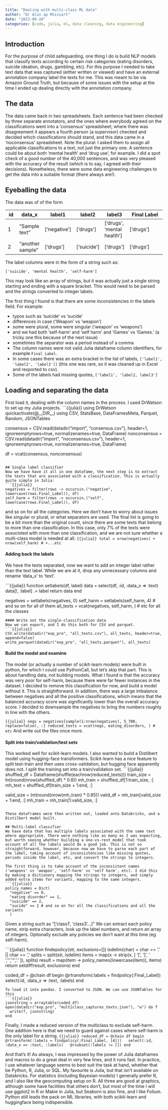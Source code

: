 ```yaml
---
title: "Dealing with multi-class ML data"
author: "Dr Alun ap Rhisiart"
date: "2023-09-20"
categories: [code, julia, ml, data cleaning, data engineering]
---
```


## Introduction

For the purpose of child safeguarding, one thing I do is build NLP models that classify texts according to certain risk categories (eating disorders, suicide ideation, drugs, gambling, etc). For this purpose I needed to take text data that was captured (either written or viewed) and have an external annotation company label the texts for me. This was meant to be via Amazon Ground Truth, but because of some issues with the setup at the time I ended up dealing directly with the annotation company. 

## The data
The data came back in two spreadsheets. Each sentence had been checked by three separate annotators, and the ones where everybody agreed on the classifications went into a 'consensus' spreadsheet; where there was disagreement it appears a fourth person (a supervisor) checked and decided which classifications should stand, and this data came in a 'noconsensus' spreadsheet. Note the plural: I asked them to assign all applicable classifications to a text, not just the primary one. A sentence could be about both 'mental health' and 'drug use', for example. I did a spot check of a good number of the 40,000 sentences, and was very pleased with the accuracy of the result (which is to say, I agreed with their decisions). Nonetheless, there were some data engineering challenges to get the data into a suitable format (there always are!).

## Eyeballing the data
The data was of of the form

| id | data_x | label1 | label2 | label3 | Final Label |
|----|--------|--------|--------|--------|-------------|
| 1  |"Sample text" | ['negative'] | ['drugs'] | ['drugs', 'mental health'] | ['drugs'] |
| 2  | "another sample" | ['drugs'] | ['suicide'] | ['drugs'] | ['drugs'] |

The label columns were in the form of a string such as:

`['suicide', 'mental health', 'self-harm']`

This may look like an array of strings, but it was actually just a single string starting and ending with a square bracket. This would need to be parsed and the strings converted to integer labels.

The first thing I found is that there are some inconsistencies in the labels field. For example:
 
- typos such as 'suicide' vs 'sucide'
- differences in case ('Weapon' vs 'weapon')
- some were plural, some were singular ('weapon' vs 'weapons')
- and we had both 'self-harm' and 'self harm' and 'Games' vs 'Games.' (a tricky one this because of the next issue)
- sometimes the separator was a period instead of a comma
- The column names were not valid Julia dataframe column identifiers, for example `Final Label`.
- In some cases there was an extra bracket in the list of labels, `['label1', 'label2', 'label3']]` (this one was rare, so it was cleaned up in Excel and rexported to csv).
- Some of the labels had missing quotes, `['label1', 'label2, label3']`


## Loading and separating the data

First load it, dealing with the column names in the process. I used DrWatson to set up my Julia projects.
```{{julia}}
using DrWatson
quickactivate(@__DIR__)
using CSV, StatsBase, DataFramesMeta, Parquet, Random, JSONTables

consensus = CSV.read(datadir("import", "consensus.csv"), header=1, ignoreemptyrows=true, normalizenames=true, DataFrame)
nonconsensus = CSV.read(datadir("import", "noconsensus.csv"), header=1, ignoreemptyrows=true, normalizenames=true, DataFrame)

df = vcat(consensus, nonconsensus)
```

## Single label classifier
Now we have have it all in one datafame, the next step is to extract the texts that are associated with a classification. This is actually quite simple in Julia:
```{{julia}}
negatives = filter(rows -> occursin.("negative", lowercase(rows.Final_Label)), df)
self_harm = filter(rows -> occursin.("self", lowercase(rows.Final_Label)), df)
```
and so on for all the categories. Here we don't have to worry about issues like singular or plural, or what separators are used. The final list is going to be a bit more than the original count, since there are some texts that belong to more than one classification. In this case, only 7% of the texts were associoted with more than one classification, and we are not sure whether a multi-class model is needed at all.
```{{julia}}
total = nrow(negatives) + nrow(self_harm) # +...etc
```

#### Adding back the labels
We have the texts separated, now we want to add an integer label rather than the text label. While we are at it, drop any unnecessary columns and rename 'data_x' to 'text'.

```{{julia}}
function setlabels(df, label)
  data = select(df, :id, :data_x => :text)
  data[!, :label] .= label
  return data
end

negatives = setlabels(negatives, 0)
self_harm = setlabels(self_harm, 4)
# and so on for all of them
all_texts = vcat(negatives, self_harm, ) # etc for all the classes
```
#### Write out the single-classification data
Now we can export, and I do this both for CSV and parquet.
```{{julia}}
CSV.write(datadir("exp_pro", "all_texts.csv"), all_texts, header=true, append=false)
write_parquet(datadir("exp_pro", "all_texts.parquet"), all_texts)
```
#### Build the model and examine
The model (or actually a number of scikit-learn models) were built in python, for which I could use PythonCall, but let's skip that part. This is about handling data, not building models.
What I found is that the accuracy was very poor for self-harm, because there were far fewer instances in the dataset. I decided to remove this classification for now, and build a model without it. This is straightforward. In addition, there was a large imbalance between negatives and all the positive classifications, which means that the balanced accuracy score was significantly lower than the overall accuracy score. I decided to downsample the negatives to bring the numbers roughly in line with the others.

```{{julia}}
negs = negatives[sample(1:nrow(negatives), 5_700, replace=false), :]
reduced_texts = vcat(negs, eating_disorders, ) # etc
```
And write out the files once more. 

#### Split into train/validation/test sets
This worked well for scikit-learn models. I also wanted to build a Distilbert model using hugging-face transformers. Scikit-learn has a nice feature to split test-train and then uses cross-validation, but hugging face apparently does not. I split the training set into a train/validation set.
```{{julia}}
shuffled_df = Dataframe(shuffle(eachrow(reduced_texts)))
train_size = Int(round(nrow(shuffled_df) * 0.8))
mh_train = shuffled_df[1:train_size, :]
mh_test = shuffled_df[train_size + 1:end, :]

valid_size = Int(round(nrow(mh_train) * 0.85))
valid_df = mh_train[valid_size + 1:end, :]
mh_train = mh_train[1:valid_size, :]
```

These dataframes were then written out, loaded onto Databricks, and a Distilbert model built.

## Multi-label classifier
We have data that has multiple labels associated with the same text where appropriate. There were nothing like as many as I was expecting, but worth seeing whether building a one-vs-rest model that took account of all the labels would do a good job. This is not so straightforward, however, because now we have to parse each part of the label, taking account of inconsistencies like missing quotes, periods inside the label, etc, and convert the strings to integers.

The first thing is to take account of the inconsistent names ('weapons' vs 'weapon', 'self-harm' vs 'self harm', etc). I did this by making a dictionary mapping the strings to integers, and simply added extra items for variants, mapping to the same integers.
```{{julia}}
policy_names = Dict(
  "negative" == 0,
  "eating disorder" == 1,
  "suicide" == 2,
  "sucide" == 2 # and so on for all the classifications and all the variants
  ) 
```
Given a string such as "['class1', 'class3'...]" We can extract each policy name, strip extra characters, look up the label numbers, and return an array of integers. Optionally exclude any policies we don't want at this time (eg self-harm).

```{{julia}}
function findepolicy(str, exclusions=[])
  isdelim(char) = char == '.' || char == ','
  splits = split(str, isdelim)
  items = map(x -> strip(x, [ '[', ']', ' ', ''', '"', '.' ]), splits)
  result = map(item -> policy_names(lowercase(item)), items)
  return setdiff!result, exclusions)
end

coded_df = @chain df begin
  @rtransform(:labels = findpolicy(:Final_Label))
  select(:id, :data_x => :text, :labels)
end
```
To load it into pandas. I converted to JSON. We can use JSONTables for this
```{{julia}}
jsonstring = arraytable(coded_df)
open(datadir("exp_pro", "multiclass_captures_texts.json"), "w") do f
  write(f, jsonstring)
end
```

Finally, I made a reduced version of the multiclass to exclude self-harm. One addition here is that we need to guard against cases where self-harm is the only label for a string.
```{{julia}}
reduced_df = @chain df begin
  @rtransform(:labels = findpolicy(:Final_Label, [4]))
  select(:id, :data_x => :text, :labels)
  @rsubset(:labels != [])
end
```

And that's it! As always, I was impressed by the power of Julia dataframes and macros to do a great deal in very few lines, and it runs fast. In practice, I use whatever language seems to best suit the task at hand, whether that be Python, R, Julia, or SQL. My favourite is Julia, but that isn't available on Databricks. For statistics (including Bayesian models) I generally prefer R, and I also like the geocomputing setup on R. All three are good at graphics, although some have facilities that others don't, but most of the time I will use ggplot2 in R or Makie in Julia, but Seaborn is also fine, and I like Folium. Python still leads the pack on ML libraries, with both scikit-learn and huggingface being indispensible.